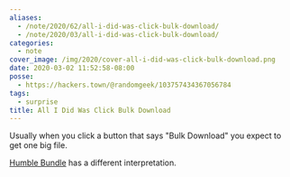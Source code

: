 ```yaml
---
aliases:
  - /note/2020/62/all-i-did-was-click-bulk-download/
  - /note/2020/03/all-i-did-was-click-bulk-download/
categories:
  - note
cover_image: /img/2020/cover-all-i-did-was-click-bulk-download.png
date: 2020-03-02 11:52:58-08:00
posse:
  - https://hackers.town/@randomgeek/103757434367056784
tags:
  - surprise
title: All I Did Was Click Bulk Download
---
```


Usually when you click a button that says "Bulk Download" you expect to
get one big file.

[Humble Bundle](https://www.humblebundle.com/) has a different
interpretation.
